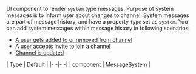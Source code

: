 UI component to render `system` type messages. Purpose of system messages is to inform user about changes to channel. System messages are part of message history, and have a property `type` set as `system`.
You can add system messages within message history in following scenarios:

- [A user gets added to or removed from channel](https://getstream.io/chat/docs/javascript/channel_members/?language=javascript)
- [A user accepts invite to join a channel](https://getstream.io/chat/docs/javascript/channel_invites/?language=javascript#accepting-an-invite)
- [Channel is updated](https://getstream.io/chat/docs/javascript/channel_update/?language=javascript&q=system#full-update-(overwrite))

| Type | Default |
|- -|- -|
| component | [MessageSystem](/reactnative/ui-components/message-system) |
